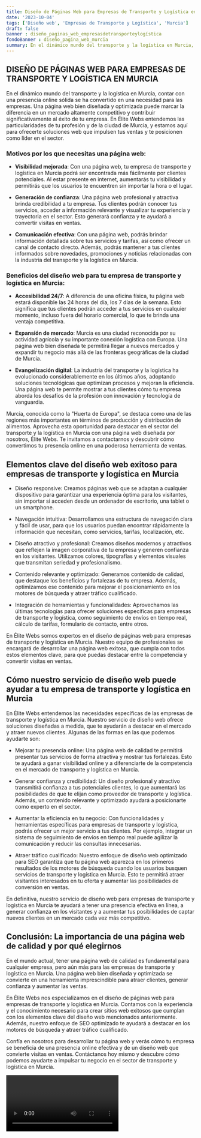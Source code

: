 ```yaml
---
title: Diseño de Páginas Web para Empresas de Transporte y Logística en Murcia
date: '2023-10-04'
tags: ['Diseño web', 'Empresas de Transporte y Logística', 'Murcia']
draft: false
banner : diseño_paginas_web_empresasdetransporteylogística
fondoBanner : diseño_pagina_web_murcia
summary: En el dinámico mundo del transporte y la logística en Murcia, contar con una presencia online sólida se ha convertido en una necesidad para las empresas. Una página web bien diseñada y optimizada puede marcar la diferencia en un mercado altamente competitivo y contribuir significativamente al éxito de tu empresa. En Élite Webs entendemos las particularidades de tu profesión y de la ciudad de Murcia, y estamos aquí para ofrecerte soluciones web que impulsen tus ventas y te posicionen como líder en el sector.
---
```


## DISEÑO DE PÁGINAS WEB PARA EMPRESAS DE TRANSPORTE Y LOGÍSTICA EN MURCIA

En el dinámico mundo del transporte y la logística en Murcia, contar con una presencia online sólida se ha convertido en una necesidad para las empresas. Una página web bien diseñada y optimizada puede marcar la diferencia en un mercado altamente competitivo y contribuir significativamente al éxito de tu empresa. En Élite Webs entendemos las particularidades de tu profesión y de la ciudad de Murcia, y estamos aquí para ofrecerte soluciones web que impulsen tus ventas y te posicionen como líder en el sector.

### Motivos por los que necesitas una página web:

- **Visibilidad mejorada**: Con una página web, tu empresa de transporte y logística en Murcia podrá ser encontrada más fácilmente por clientes potenciales. Al estar presente en internet, aumentarás tu visibilidad y permitirás que los usuarios te encuentren sin importar la hora o el lugar.

- **Generación de confianza**: Una página web profesional y atractiva brinda credibilidad a tu empresa. Tus clientes podrán conocer tus servicios, acceder a información relevante y visualizar tu experiencia y trayectoria en el sector. Esto generará confianza y te ayudará a convertir visitas en ventas.

- **Comunicación efectiva**: Con una página web, podrás brindar información detallada sobre tus servicios y tarifas, así como ofrecer un canal de contacto directo. Además, podrás mantener a tus clientes informados sobre novedades, promociones y noticias relacionadas con la industria del transporte y la logística en Murcia.

### Beneficios del diseño web para tu empresa de transporte y logística en Murcia:

- **Accesibilidad 24/7**: A diferencia de una oficina física, tu página web estará disponible las 24 horas del día, los 7 días de la semana. Esto significa que tus clientes podrán acceder a tus servicios en cualquier momento, incluso fuera del horario comercial, lo que te brinda una ventaja competitiva.

- **Expansión de mercado**: Murcia es una ciudad reconocida por su actividad agrícola y su importante conexión logística con Europa. Una página web bien diseñada te permitirá llegar a nuevos mercados y expandir tu negocio más allá de las fronteras geográficas de la ciudad de Murcia.

- **Evangelización digital**: La industria del transporte y la logística ha evolucionado considerablemente en los últimos años, adoptando soluciones tecnológicas que optimizan procesos y mejoran la eficiencia. Una página web te permite mostrar a tus clientes cómo tu empresa aborda los desafíos de la profesión con innovación y tecnología de vanguardia.

Murcia, conocida como la "Huerta de Europa", se destaca como una de las regiones más importantes en términos de producción y distribución de alimentos. Aprovecha esta oportunidad para destacar en el sector del transporte y la logística en Murcia con una página web diseñada por nosotros, Élite Webs. Te invitamos a contactarnos y descubrir cómo convertimos tu presencia online en una poderosa herramienta de ventas.


<GifSeo />

<Cta />

## Elementos clave del diseño web exitoso para empresas de transporte y logística en Murcia

- Diseño responsive: Creamos páginas web que se adaptan a cualquier dispositivo para garantizar una experiencia óptima para los visitantes, sin importar si acceden desde un ordenador de escritorio, una tablet o un smartphone.

- Navegación intuitiva: Desarrollamos una estructura de navegación clara y fácil de usar, para que los usuarios puedan encontrar rápidamente la información que necesitan, como servicios, tarifas, localización, etc.

- Diseño atractivo y profesional: Creamos diseños modernos y atractivos que reflejen la imagen corporativa de tu empresa y generen confianza en los visitantes. Utilizamos colores, tipografías y elementos visuales que transmitan seriedad y profesionalismo.

- Contenido relevante y optimizado: Generamos contenido de calidad, que destaque los beneficios y fortalezas de tu empresa. Además, optimizamos ese contenido para mejorar el posicionamiento en los motores de búsqueda y atraer tráfico cualificado.

- Integración de herramientas y funcionalidades: Aprovechamos las últimas tecnologías para ofrecer soluciones específicas para empresas de transporte y logística, como seguimiento de envíos en tiempo real, cálculo de tarifas, formulario de contacto, entre otros.

En Élite Webs somos expertos en el diseño de páginas web para empresas de transporte y logística en Murcia. Nuestro equipo de profesionales se encargará de desarrollar una página web exitosa, que cumpla con todos estos elementos clave, para que puedas destacar entre la competencia y convertir visitas en ventas.

## Cómo nuestro servicio de diseño web puede ayudar a tu empresa de transporte y logística en Murcia

En Élite Webs entendemos las necesidades específicas de las empresas de transporte y logística en Murcia. Nuestro servicio de diseño web ofrece soluciones diseñadas a medida, que te ayudarán a destacar en el mercado y atraer nuevos clientes. Algunas de las formas en las que podemos ayudarte son:

- Mejorar tu presencia online: Una página web de calidad te permitirá presentar tus servicios de forma atractiva y mostrar tus fortalezas. Esto te ayudará a ganar visibilidad online y a diferenciarte de la competencia en el mercado de transporte y logística en Murcia.

- Generar confianza y credibilidad: Un diseño profesional y atractivo transmitirá confianza a tus potenciales clientes, lo que aumentará las posibilidades de que te elijan como proveedor de transporte y logística. Además, un contenido relevante y optimizado ayudará a posicionarte como experto en el sector.

- Aumentar la eficiencia en tu negocio: Con funcionalidades y herramientas específicas para empresas de transporte y logística, podrás ofrecer un mejor servicio a tus clientes. Por ejemplo, integrar un sistema de seguimiento de envíos en tiempo real puede agilizar la comunicación y reducir las consultas innecesarias.

- Atraer tráfico cualificado: Nuestro enfoque de diseño web optimizado para SEO garantiza que tu página web aparezca en los primeros resultados de los motores de búsqueda cuando los usuarios busquen servicios de transporte y logística en Murcia. Esto te permitirá atraer visitantes interesados en tu oferta y aumentar las posibilidades de conversión en ventas.

En definitiva, nuestro servicio de diseño web para empresas de transporte y logística en Murcia te ayudará a tener una presencia efectiva en línea, a generar confianza en los visitantes y a aumentar tus posibilidades de captar nuevos clientes en un mercado cada vez más competitivo.

## Conclusión: La importancia de una página web de calidad y por qué elegirnos

En el mundo actual, tener una página web de calidad es fundamental para cualquier empresa, pero aún más para las empresas de transporte y logística en Murcia. Una página web bien diseñada y optimizada se convierte en una herramienta imprescindible para atraer clientes, generar confianza y aumentar las ventas.

En Élite Webs nos especializamos en el diseño de páginas web para empresas de transporte y logística en Murcia. Contamos con la experiencia y el conocimiento necesario para crear sitios web exitosos que cumplan con los elementos clave del diseño web mencionados anteriormente. Además, nuestro enfoque de SEO optimizado te ayudará a destacar en los motores de búsqueda y atraer tráfico cualificado.

Confía en nosotros para desarrollar tu página web y verás cómo tu empresa se beneficia de una presencia online efectiva y de un diseño web que convierte visitas en ventas. Contáctanos hoy mismo y descubre cómo podemos ayudarte a impulsar tu negocio en el sector de transporte y logística en Murcia.

<Video />

<CtaBot job='Empresas de Transporte y Logística' city='Murcia'/>

<Gmaps query='Murcia+españa+maps' />